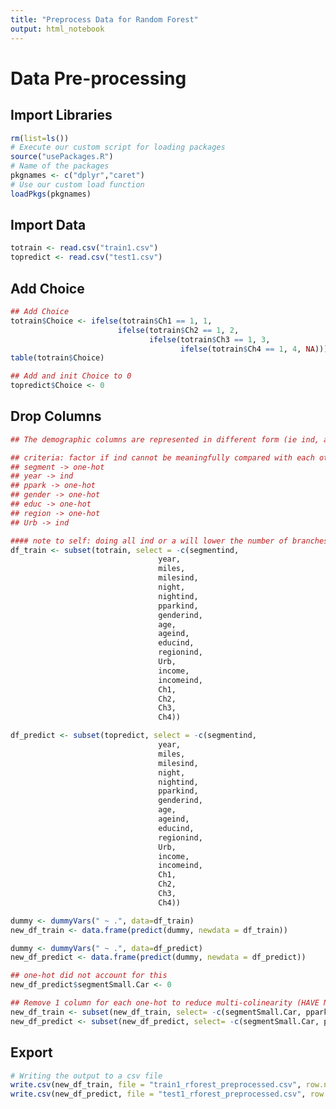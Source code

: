 ```yaml
---
title: "Preprocess Data for Random Forest"
output: html_notebook
---
```


# Data Pre-processing
## Import Libraries
```r
rm(list=ls())
# Execute our custom script for loading packages
source("usePackages.R")
# Name of the packages 
pkgnames <- c("dplyr","caret")
# Use our custom load function
loadPkgs(pkgnames)
```

## Import Data
```r
totrain <- read.csv("train1.csv")
topredict <- read.csv("test1.csv")
```
## Add Choice
```r
## Add Choice
totrain$Choice <- ifelse(totrain$Ch1 == 1, 1,
                        ifelse(totrain$Ch2 == 1, 2,
                               ifelse(totrain$Ch3 == 1, 3,
                                      ifelse(totrain$Ch4 == 1, 4, NA))))
table(totrain$Choice)

## Add and init Choice to 0
topredict$Choice <- 0
```

## Drop Columns
```r
## The demographic columns are represented in different form (ie ind, a). We will use the a form if available as these give us more information than a one-hot or ind form. For the rest we will decide as such:

## criteria: factor if ind cannot be meaningfully compared with each other, else ind
## segment -> one-hot
## year -> ind
## ppark -> one-hot
## gender -> one-hot
## educ -> one-hot
## region -> one-hot
## Urb -> ind

#### note to self: doing all ind or a will lower the number of branches, maybe can try?
df_train <- subset(totrain, select = -c(segmentind,
                                 year,
                                 miles,
                                 milesind,
                                 night,
                                 nightind,
                                 pparkind,
                                 genderind,
                                 age,
                                 ageind,
                                 educind,
                                 regionind,
                                 Urb,
                                 income,
                                 incomeind,
                                 Ch1,
                                 Ch2,
                                 Ch3,
                                 Ch4))

df_predict <- subset(topredict, select = -c(segmentind,
                                 year,
                                 miles,
                                 milesind,
                                 night,
                                 nightind,
                                 pparkind,
                                 genderind,
                                 age,
                                 ageind,
                                 educind,
                                 regionind,
                                 Urb,
                                 income,
                                 incomeind,
                                 Ch1,
                                 Ch2,
                                 Ch3,
                                 Ch4))

dummy <- dummyVars(" ~ .", data=df_train)
new_df_train <- data.frame(predict(dummy, newdata = df_train)) 

dummy <- dummyVars(" ~ .", data=df_predict)
new_df_predict <- data.frame(predict(dummy, newdata = df_predict)) 

## one-hot did not account for this
new_df_predict$segmentSmall.Car <- 0

## Remove 1 column for each one-hot to reduce multi-colinearity (HAVE NOT TRIED)
new_df_train <- subset(new_df_train, select= -c(segmentSmall.Car, pparkYearly, genderMale, educTrade.Vocational.School, regionW))
new_df_predict <- subset(new_df_predict, select= -c(segmentSmall.Car, pparkYearly, genderMale, educTrade.Vocational.School, regionW))

```

## Export
```r
# Writing the output to a csv file
write.csv(new_df_train, file = "train1_rforest_preprocessed.csv", row.names = FALSE)
write.csv(new_df_predict, file = "test1_rforest_preprocessed.csv", row.names = FALSE)
```
